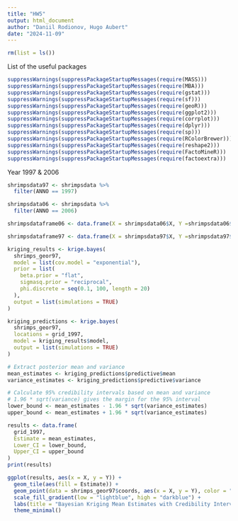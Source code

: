 ```yaml
---
title: "HW5"
output: html_document
author: "Daniil Rodionov, Hugo Aubert"
date: "2024-11-09"
---
```


```r
rm(list = ls())
```

List of the useful packages

```r
suppressWarnings(suppressPackageStartupMessages(require(MASS)))
suppressWarnings(suppressPackageStartupMessages(require(MBA)))
suppressWarnings(suppressPackageStartupMessages(require(gstat)))
suppressWarnings(suppressPackageStartupMessages(require(sf)))
suppressWarnings(suppressPackageStartupMessages(require(geoR)))
suppressWarnings(suppressPackageStartupMessages(require(ggplot2)))
suppressWarnings(suppressPackageStartupMessages(require(corrplot)))
suppressWarnings(suppressPackageStartupMessages(require(dplyr)))
suppressWarnings(suppressPackageStartupMessages(require(sp)))
suppressWarnings(suppressPackageStartupMessages(require(RColorBrewer)))
suppressWarnings(suppressPackageStartupMessages(require(reshape2)))
suppressWarnings(suppressPackageStartupMessages(require(FactoMineR)))
suppressWarnings(suppressPackageStartupMessages(require(factoextra)))
```

Year 1997 & 2006 

```r
shrimpsdata97 <- shrimpsdata %>%
  filter(ANNO == 1997)

shrimpsdata06 <- shrimpsdata %>%
  filter(ANNO == 2006)

shrimpsdataframe06 <- data.frame(X = shrimpsdata06$X, Y =shrimpsdata06$Y, tot = (shrimpsdata06$tot + 1), bat = shrimpsdata06$bat, tempmax3p = shrimpsdata06$temp.maxq3p, temp.maxq1 = shrimpsdata06$temp.maxq1, temp.minq4p = shrimpsdata06$temp.minq4p, temp.maxq3p = shrimpsdata06$temp.maxq3p, salinity.maxq3p = shrimpsdata06$salinity.maxq3p, salinity.maxq3 = shrimpsdata06$salinity.maxq3)

shrimpsdataframe97 <- data.frame(X = shrimpsdata97$X, Y =shrimpsdata97$Y, tot = (shrimpsdata97$tot + 1), bat = shrimpsdata97$bat, tempmax3p = shrimpsdata97$temp.maxq3p, temp.maxq1 = shrimpsdata97$temp.maxq1 , temp.minq4p = shrimpsdata97$temp.minq4p , temp.maxq3p = shrimpsdata97$temp.maxq3p , salinity.maxq3p = shrimpsdata97$salinity.maxq3p , salinity.maxq3 = shrimpsdata97$salinity.maxq3)
```


```r
kriging_results <- krige.bayes(
  shrimps_geor97,
  model = list(cov.model = "exponential"), 
  prior = list(
    beta.prior = "flat",              
    sigmasq.prior = "reciprocal",    
    phi.discrete = seq(0.1, 100, length = 20) 
  ),
  output = list(simulations = TRUE)
)
```
```r
kriging_predictions <- krige.bayes(
  shrimps_geor97,
  locations = grid_1997,
  model = kriging_results$model,
  output = list(simulations = TRUE)
)
```
```r
# Extract posterior mean and variance
mean_estimates <- kriging_predictions$predictive$mean
variance_estimates <- kriging_predictions$predictive$variance

# Calculate 95% credibility intervals based on mean and variance
# 1.96 * sqrt(variance) gives the margin for the 95% interval
lower_bound <- mean_estimates - 1.96 * sqrt(variance_estimates)
upper_bound <- mean_estimates + 1.96 * sqrt(variance_estimates)
```

```r
results <- data.frame(
  grid_1997,
  Estimate = mean_estimates,
  Lower_CI = lower_bound,
  Upper_CI = upper_bound
)
print(results)
```
```r
ggplot(results, aes(x = X, y = Y)) +
  geom_tile(aes(fill = Estimate)) +
  geom_point(data = shrimps_geor97$coords, aes(x = X, y = Y), color = "red", size = 1) +
  scale_fill_gradient(low = "lightblue", high = "darkblue") +
  labs(title = "Bayesian Kriging Mean Estimates with Credibility Intervals") +
  theme_minimal()
```

